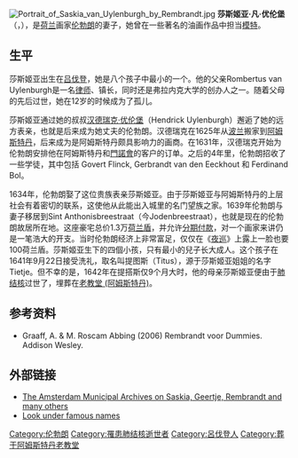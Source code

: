 {{noteTA
|1=zh-hans:伦勃朗;zh-hant:林布蘭;zh-tw:林布蘭;zh-hk:林布蘭;zh-mo:林布蘭;
}}
[[File:Portrait_of_Saskia_van_Uylenburgh_by_Rembrandt.jpg|thumb]]
'''莎斯姬亚·凡·优伦堡'''（{{lang-nl|Saskia van Uylenburgh}}，{{bd|1612年|8月2日|1642年|6月14日|catIdx=U}}），是[[荷兰|荷兰]]画家[[伦勃朗|伦勃朗]]的妻子，她曾在一些著名的油画作品中担当[[模特|模特]]。

== 生平 ==
莎斯姬亚出生在[[吕伐登|吕伐登]]，她是八个孩子中最小的一个。他的父亲Rombertus van Uylenburgh是一名[[律师|律师]]、镇长，同时还是弗拉内克大学的创办人之一。随着父母的先后过世，她在12岁的时候成为了孤儿。

莎斯姬亚通过她的叔叔[[汉德瑞克·优伦堡|汉德瑞克·优伦堡]]（Hendrick Uylenburgh）邂逅了她的远方表亲，也就是后来成为她丈夫的伦勃朗。汉德瑞克在1625年从[[波兰|波兰]]搬家到[[阿姆斯特丹|阿姆斯特丹]]，后来成为是阿姆斯特丹颇具影响力的画商。在1631年，汉德瑞克开始为伦勃朗安排他在阿姆斯特丹和[[門諾會|門諾會]]的客户的订单。之后的4年里，伦勃朗招收了一些学徒，其中包括 Govert Flinck, Gerbrandt van den Eeckhout 和 Ferdinand Bol。

1634年，伦勃朗娶了这位贵族表亲莎斯姬亚。由于莎斯姬亚与阿姆斯特丹的上层社会有着密切的联系，这使他从此能出入城里的名门望族之家。1639年伦勃朗与妻子移居到Sint Anthonisbreestraat（今Jodenbreestraat），也就是现在的伦勃朗故居所在地。这座豪宅总价1.3万[[荷兰盾|荷兰盾]]，并允许[[分期付款|分期付款]]，对一个画家来讲仍是一笔浩大的开支。当时伦勃朗经济上非常富足，仅仅在《[[夜巡|夜巡]]》上露上一脸也要100荷兰盾。莎斯姬亚生下的四個小孩，只有最小的兒子长大成人。这个孩子在1641年9月22日接受洗礼，取名叫提图斯（Titus），源于莎斯姬亚姐姐的名字Tietje。但不幸的是，1642年在提搭斯仅9个月大时，他的母亲莎斯姬亚便由于[[肺结核|肺结核]]过世了，埋葬在[[老教堂_(阿姆斯特丹)|老教堂 (阿姆斯特丹)]]。

== 参考资料 ==
*Graaff, A. & M. Roscam Abbing (2006) Rembrandt voor Dummies. Addison Wesley.

{{commonscat|Saskia van Uylenburgh}}

== 外部链接 ==
* [http://gemeentearchief.amsterdam.nl/schatkamer/rembrandt_prive/saskia_van_uylenburgh/rembrandt_en_saskia_trouwen/index.en.html The Amsterdam Municipal Archives on Saskia, Geertje, Rembrandt and many others]{{dead link|date=2018年1月 |bot=InternetArchiveBot |fix-attempted=yes }}
* [http://www.gravenopinternet.nl/en/index.html Look under famous names]

{{伦勃朗}}
{{Authority control}}
{{DEFAULTSORT:Uylenburg, Saskia van}}

[[Category:伦勃朗|Category:伦勃朗]]
[[Category:罹患肺结核逝世者|Category:罹患肺结核逝世者]]
[[Category:呂伐登人|Category:呂伐登人]]
[[Category:葬于阿姆斯特丹老教堂|Category:葬于阿姆斯特丹老教堂]]